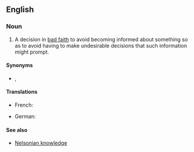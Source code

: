 ==English==

===Noun===
{{wikipedia}}
{{en-noun|-}}

# {{lb|en|idiomatic|legal}} A decision in [[bad faith]] to avoid becoming informed about something so as to avoid having to make undesirable decisions that such information might prompt.

====Synonyms====
* {{sense|bad-faith decision to remain ignorant}} {{l|en|vincible ignorance}}, {{l|en|willful blindness}}

====Translations====
{{trans-top|A decision in bad faith to avoid becoming informed}}
* French: {{t|fr|aveuglement volontaire|m}}
{{trans-mid}}
* German: {{t+|de|Ignoranz|f}}
{{trans-bottom}}

====See also====
* [[Nelsonian knowledge]]